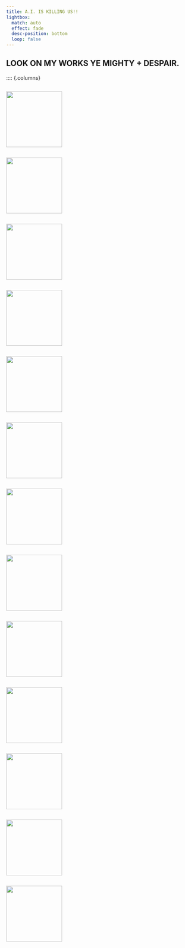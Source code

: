 ```yaml
---
title: A.I. IS KILLING US!!
lightbox:
  match: auto
  effect: fade
  desc-position: bottom
  loop: false
---
```



## LOOK ON MY WORKS YE MIGHTY + DESPAIR.


:::: {.columns}

::: {.column width="30%"}
![](https://difal35hjlwym.cloudfront.net/stormtrooper_crossing.jpeg){group="ai-gallery" width=150px}
:::

::: {.column width="30%"}
![](https://difal35hjlwym.cloudfront.net/vader_coffee.jpeg){group="ai-gallery" width=150px}
:::

::: {.column width="30%"}
![](https://difal35hjlwym.cloudfront.net/EH/AI/EVH_A1_1.png){group="ai-gallery" width=150px}
:::

::: {.column width="30%"}
![](https://difal35hjlwym.cloudfront.net/EH/AI/EVH_A1_2.png){group="ai-gallery" width=150px}
:::

::: {.column width="30%"}
![](https://difal35hjlwym.cloudfront.net/EH/AI/EVH_A1_3.png){group="ai-gallery" width=150px}
:::

::: {.column width="30%"}
![](https://difal35hjlwym.cloudfront.net/EH/AI/EVH_A1_4.png){group="ai-gallery" width=150px}
:::

::: {.column width="30%"}
![](https://difal35hjlwym.cloudfront.net/EH/AI/THUGGS_A1_1.png){group="ai-gallery" width=150px}
:::

::: {.column width="30%"}
![](https://difal35hjlwym.cloudfront.net/EH/AI/THUGGS_A1_2.png){group="ai-gallery" width=150px}
:::

::: {.column width="30%"}
![](https://difal35hjlwym.cloudfront.net/EH/AI/THUGGS_A1_3.png){group="ai-gallery" width=150px}
:::

::: {.column width="30%"}
![](https://difal35hjlwym.cloudfront.net/EH/AI/THUGGS_A1_4.png){group="ai-gallery" width=150px}
:::

::: {.column width="30%"}
![](https://difal35hjlwym.cloudfront.net/EH/AI/THUGGS_A1_5.png){group="ai-gallery" width=150px}
:::

::: {.column width="30%"}
![](https://difal35hjlwym.cloudfront.net/EH/AI/THUGGS_A1_6.png){group="ai-gallery" width=150px}
:::

::: {.column width="30%"}
![](https://difal35hjlwym.cloudfront.net/EH/AI/THUGGS_A1_7.png){group="ai-gallery" width=150px}
:::
